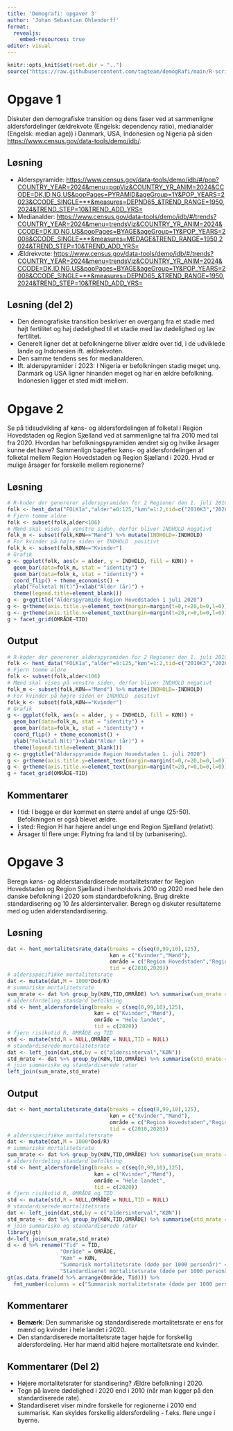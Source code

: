 ```yaml
---
title: 'Demografi: opgaver 3'
author: 'Johan Sebastian Ohlendorff'
format: 
  revealjs:
    embed-resources: true
editor: visual
---
```

```r
knitr::opts_knit$set(root.dir = "..")
source("https://raw.githubusercontent.com/tagteam/demogRafi/main/R-scripts/demofunk.R")
```


# Opgave 1

Diskuter den demografiske transition og dens faser ved at sammenligne
aldersfordelinger (ældrekvote (Engelsk: dependency ratio),
medianalder (Engelsk: median age)) i Danmark, USA,
Indonesien og Nigeria på siden <https://www.census.gov/data-tools/demo/idb/>.

##     Løsning

::: incremental
- Alderspyramide: <https://www.census.gov/data-tools/demo/idb/#/pop?COUNTRY_YEAR=2024&menu=popViz&COUNTRY_YR_ANIM=2024&CCODE=DK,ID,NG,US&popPages=PYRAMID&ageGroup=1Y&POP_YEARS=2023&CCODE_SINGLE=**&measures=DEPND65_&TREND_RANGE=1950,2024&TREND_STEP=10&TREND_ADD_YRS=>
- Medianalder: <https://www.census.gov/data-tools/demo/idb/#/trends?COUNTRY_YEAR=2024&menu=trendsViz&COUNTRY_YR_ANIM=2024&CCODE=DK,ID,NG,US&popPages=BYAGE&ageGroup=1Y&POP_YEARS=2008&CCODE_SINGLE=**&measures=MEDAGE&TREND_RANGE=1950,2024&TREND_STEP=10&TREND_ADD_YRS=>
- Ældrekvote: <https://www.census.gov/data-tools/demo/idb/#/trends?COUNTRY_YEAR=2024&menu=trendsViz&COUNTRY_YR_ANIM=2024&CCODE=DK,ID,NG,US&popPages=BYAGE&ageGroup=1Y&POP_YEARS=2008&CCODE_SINGLE=**&measures=DEPND65_&TREND_RANGE=1950,2024&TREND_STEP=10&TREND_ADD_YRS=>
:::

## Løsning (del 2)
- Den demografiske transition beskriver en overgang fra et stadie med højt
fertilitet og høj dødelighed til et stadie med lav dødelighed og lav
fertilitet.
- Generelt ligner det at befolkningerne bliver ældre over tid, i de udviklede lande og Indonesien ift. ældrekvoten. 
- Den samme tendens ses for medianalderen.
- Ift. alderspyramider i 2023: I Nigeria er befolkningen stadig meget ung. Danmark og USA ligner hinanden meget og har en ældre befolkning. Indonesien ligger et sted midt imellem.

# Opgave 2

Se på tidsudvikling af køns- og aldersfordelingen af folketal i Region
Hovedstaden og Region Sjælland ved at sammenligne tal fra 2010 med tal
fra 2020. Hvordan har befolkningspyramiden ændret sig og hvilke
årsager kunne det have? Sammenlign bagefter køns- og aldersfordelingen
af folketal mellem Region Hovedstaden og Region Sjælland i 2020. Hvad
er mulige årsager for forskelle mellem regionerne?

## Løsning

``` R
# R-koder der genererer alderspyramiden for 2 Regioner den 1. juli 2010 og 1. juli 2020
folk <- hent_data("FOLK1a","alder"=0:125,"køn"=1:2,tid=c("2010K3","2020K3"),Område = c("Region Hovedstaden","Region Sjælland"))
# Fjern tomme aldre
folk <- subset(folk,alder<106)
# Mænd skal vises på venstre siden, derfor bliver INDHOLD negativt 
folk_m <- subset(folk,KØN=="Mænd") %>% mutate(INDHOLD=-INDHOLD)
# For kvinder på højre siden er INDHOLD  positivt
folk_k <- subset(folk,KØN=="Kvinder")
# Grafik
g <- ggplot(folk, aes(x = alder, y = INDHOLD, fill = KØN)) +
  geom_bar(data=folk_m, stat = "identity") +
  geom_bar(data=folk_k, stat = "identity") +
  coord_flip() + theme_economist() +
  ylab("Folketal N(t)")+xlab("Alder (år)") +
  theme(legend.title=element_blank())
g <- g+ggtitle("Alderspyramide Region Hovedstaden 1 juli 2020")
g <- g+theme(axis.title.y=element_text(margin=margin(t=0,r=20,b=0,l=0)))
g <- g+theme(axis.title.x=element_text(margin=margin(t=20,r=0,b=0,l=0)))
g + facet_grid(OMRÅDE~TID) 
```

## Output
```r
# R-koder der genererer alderspyramiden for 2 Regioner den 1. juli 2010 og 1. juli 2020
folk <- hent_data("FOLK1a","alder"=0:125,"køn"=1:2,tid=c("2010K3","2020K3"),Område = c("Region Hovedstaden","Region Sjælland"))
# Fjern tomme aldre
folk <- subset(folk,alder<106)
# Mænd skal vises på venstre siden, derfor bliver INDHOLD negativt 
folk_m <- subset(folk,KØN=="Mænd") %>% mutate(INDHOLD=-INDHOLD)
# For kvinder på højre siden er INDHOLD  positivt
folk_k <- subset(folk,KØN=="Kvinder")
# Grafik
g <- ggplot(folk, aes(x = alder, y = INDHOLD, fill = KØN)) +
  geom_bar(data=folk_m, stat = "identity") +
  geom_bar(data=folk_k, stat = "identity") +
  coord_flip() + theme_economist() +
  ylab("Folketal N(t)")+xlab("Alder (år)") +
  theme(legend.title=element_blank())
g <- g+ggtitle("Alderspyramide Region Hovedstaden 1. juli 2020")
g <- g+theme(axis.title.y=element_text(margin=margin(t=0,r=20,b=0,l=0)))
g <- g+theme(axis.title.x=element_text(margin=margin(t=20,r=0,b=0,l=0)))
g + facet_grid(OMRÅDE~TID) 
```

## Kommentarer

- I tid: I begge er der kommet en større andel af unge (25-50). Befolkningen er også blevet ældre.
- I sted: Region H har højere andel unge end Region Sjælland (relativt).
- Årsager til flere unge: Flytning fra land til by (urbanisering). 

# Opgave 3

Beregn køns- og alderstandardiserede mortalitetsrater for Region
Hovedstaden og Region Sjælland i henholdsvis 2010 og 2020 med hele den
danske befolkning i 2020 som standardbefolkning. Brug direkte
standardisering og 10 års aldersintervaller. Beregn og diskuter
resultaterne med og uden alderstandardisering.

## Løsning

``` R
dat <- hent_mortalitetsrate_data(breaks = c(seq(0,99,10),125),
                                 køn = c("Kvinder","Mænd"),
                                 område = c("Region Hovedstaden","Region Sjælland","Hele landet"),
                                 tid = c(2010,2020))
# aldersspecifikke mortalitetsrate
dat <- mutate(dat,M = 1000*Dod/R)
# summariske mortalitetsrate
sum_mrate <- dat %>% group_by(KØN,TID,OMRÅDE) %>% summarise(sum_mrate = 1000*sum(Dod)/sum(R),.groups = "keep")
# aldersfordeling standard befolkning
std <- hent_aldersfordeling(breaks = c(seq(0,99,10),125),
                            køn = c("Kvinder","Mænd"),
                            område = "Hele landet",
                            tid = c(2020))
# fjern risikotid R, OMRÅDE og TID
std <- mutate(std,R = NULL,OMRÅDE = NULL,TID = NULL)
# standardiserede mortalitetsrate
dat <- left_join(dat,std,by = c("aldersinterval","KØN"))
std_mrate <- dat %>% group_by(KØN,TID,OMRÅDE) %>% summarise(std_mrate = sum(M*V),.groups = "keep")
# join summariske og standardiserede rater
left_join(sum_mrate,std_mrate) 
```


## Output
```r
dat <- hent_mortalitetsrate_data(breaks = c(seq(0,99,10),125),
                                 køn = c("Kvinder","Mænd"),
                                 område = c("Region Hovedstaden","Region Sjælland","Hele landet"),
                                 tid = c(2010,2020))
# aldersspecifikke mortalitetsrate
dat <- mutate(dat,M = 1000*Dod/R)
# summariske mortalitetsrate
sum_mrate <- dat %>% group_by(KØN,TID,OMRÅDE) %>% summarise(sum_mrate = 1000*sum(Dod)/sum(R),.groups = "keep")
# aldersfordeling standard befolkning
std <- hent_aldersfordeling(breaks = c(seq(0,99,10),125),
                            køn = c("Kvinder","Mænd"),
                            område = "Hele landet",
                            tid = c(2020))
# fjern risikotid R, OMRÅDE og TID
std <- mutate(std,R = NULL,OMRÅDE = NULL,TID = NULL)
# standardiserede mortalitetsrate
dat <- left_join(dat,std,by = c("aldersinterval","KØN"))
std_mrate <- dat %>% group_by(KØN,TID,OMRÅDE) %>% summarise(std_mrate = sum(M*V),.groups = "keep")
# join summariske og standardiserede rater
library(gt)
d<-left_join(sum_mrate,std_mrate) 
d <- d %>% rename("Tid" = TID,
                 "Område" = OMRÅDE,
                 "Køn" = KØN,
                 "Summarisk mortalitetsrate (døde per 1000 personår)" = sum_mrate,
                 "Standardiseret mortalitetsrate (døde per 1000 personår)" = std_mrate)
gt(as.data.frame(d %>% arrange(Område, Tid))) %>% 
  fmt_number(columns = c("Summarisk mortalitetsrate (døde per 1000 personår)", "Standardiseret mortalitetsrate (døde per 1000 personår)"), decimals = 1, locale = "da") 
```

## Kommentarer

- **Bemærk**: Den summariske og standardiserede mortalitetsrate er ens for mænd og kvinder i hele landet i 2020.
- Den standardiserede mortalitetsrate tager højde for forskellig aldersfordeling. Her har mænd altid højere mortalitetsrate end kvinder.  

## Kommentarer (Del 2)
- Højere mortalitetsrater for standisering? Ældre befolkning i 2020.
- Tegn på lavere dødelighed i 2020 end i 2010 (når man kigger på den standardiserede rate).
- Standardiseret viser mindre forskelle for regionerne i 2010 end summarisk. Kan skyldes forskellig aldersfordeling - f.eks. flere unge i byerne.